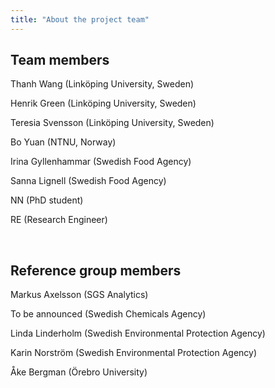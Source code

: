 ```yaml
---
title: "About the project team"
---
```


## Team members

Thanh Wang (Linköping University, Sweden)

Henrik Green (Linköping University, Sweden)

Teresia Svensson (Linköping University, Sweden)

Bo Yuan (NTNU, Norway)

Irina Gyllenhammar (Swedish Food Agency)

Sanna Lignell (Swedish Food Agency)

NN (PhD student)

RE (Research Engineer)

<br>

## Reference group members

Markus Axelsson (SGS Analytics)

To be announced (Swedish Chemicals Agency)

Linda Linderholm (Swedish Environmental Protection Agency)

Karin Norström (Swedish Environmental Protection Agency)

Åke Bergman (Örebro University)

### 
